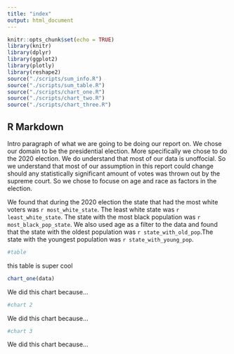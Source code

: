 ```yaml
---
title: "index"
output: html_document
---
```


```r
knitr::opts_chunk$set(echo = TRUE)
library(knitr)
library(dplyr)
library(ggplot2)
library(plotly)
library(reshape2)
source("./scripts/sum_info.R")
source("./scripts/sum_table.R")
source("./scripts/chart_one.R")
source("./scripts/chart_two.R")
source("./scripts/chart_three.R")
```

## R Markdown

Intro paragraph of what we are going to be doing our report on.
We chose our  domain to be the presidential election. More specifically we chose to  do the 2020 election. We do understand that most of our data is unoffocial. So we understand that most  of our assumption in this report could change should any statistically significant amount of votes was thrown out by the supreme court. So we chose to focuse on age and race as factors in the election.

We found that during the 2020 election the state that had the most white voters was `r most_white_state`. The least white state was `r least_white_state`. The state with the most black population was `r most_black_pop_state`. We also used age as a filter  to the data and found that the state with the oldest population was `r state_with_old_pop`.The state with the youngest population was `r state_with_young_pop`. 

```r
#table
```
this table is super cool

```r
chart_one(data)
```
We did this chart because...
```r
#chart 2
```
We did this chart because...
```r
#chart 3
```
We did this chart because...
